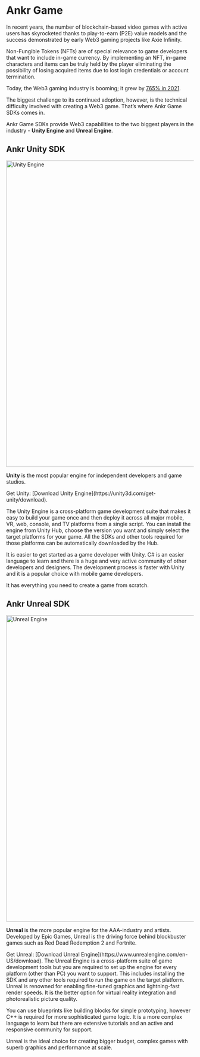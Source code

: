 
# Ankr Game

In recent years, the number of blockchain-based video games with active users has skyrocketed thanks to play-to-earn (P2E) value models and the success demonstrated by early Web3 gaming projects like Axie Infinity.

Non-Fungible Tokens (NFTs) are of special relevance to game developers that want to include in-game currency. By implementing an NFT, in-game characters and items can be truly held by the player eliminating the possibility of losing acquired items due to lost login credentials or account termination. 

Today, the Web3 gaming industry is booming; it grew by [765% in 2021](https://www.forbes.com/sites/lawrencewintermeyer/2022/01/25/does-blockchain-herald-the-dawn-of-a-new-era-for-gaming/?sh=10d21ecf6827). 

The biggest challenge to its continued adoption, however, is the technical difficulty involved with creating a Web3 game. That’s where Ankr Game SDKs comes in. 

Ankr Game SDKs provide Web3 capabilities to the two biggest players in the industry - **Unity Engine** and **Unreal Engine**.

## Ankr Unity SDK  

<img src="/docs/Unity.png" alt="Unity Engine" class="responsive-pic" width="820" />

**Unity** is the most popular engine for independent developers and game studios. 

<Callout>
Get Unity: [Download Unity Engine](https://unity3d.com/get-unity/download).
</Callout>

The Unity Engine is a cross-platform game development suite that makes it easy to build your game once and then deploy it across all major mobile, VR, web, console, and TV platforms from a single script. You can install the engine from Unity Hub, choose the version you want and simply select the target platforms for your game. All the SDKs and other tools required for those platforms can be automatically downloaded by the Hub.

It is easier to get started as a game developer with Unity. C# is an easier language to learn and 
there is a huge and very active community of other developers and designers. The development process is faster with Unity and it is a popular choice with mobile game developers. 

It has everything you need to create a game from scratch. 

## Ankr Unreal SDK 

<img src="/docs/unreal.png" alt="Unreal Engine" class="responsive-pic" width="820" />

**Unreal** is the more popular engine for the AAA-industry and artists. Developed by Epic Games, Unreal is the driving force behind blockbuster games such as Red Dead Redemption 2 and Fortnite. 

<Callout> 
Get Unreal: [Download Unreal Engine](https://www.unrealengine.com/en-US/download).
</Callout>
The Unreal Engine is a cross-platform suite of game development tools but you are required to set up the engine for every platform (other than PC) you want to support. This includes installing the SDK and any other tools required to run the game on the target platform. Unreal is renowned for enabling fine-tuned graphics and lightning-fast render speeds. It is the better option for virtual reality integration and photorealistic picture quality. 

You can use blueprints like building blocks for simple prototyping, however C++ is required for more sophisticated game logic. It is a more complex language to learn but there are extensive tutorials and an active and responsive community for support. 

Unreal is the ideal choice for creating bigger budget, complex games with superb graphics and performance at scale.